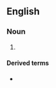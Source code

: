 {{also|goalposts}}

==English==

===Noun===
{{head|en|noun form}}

# {{plural of|en|goal post}}

====Derived terms====
* {{l|en|move the goal posts}}
